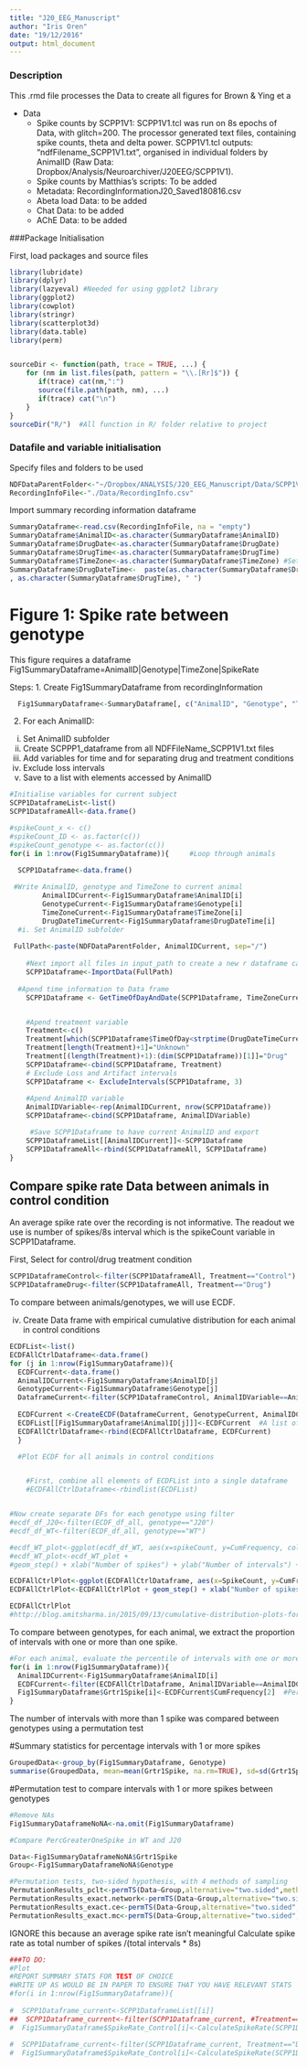 ```yaml
---
title: "J20_EEG_Manuscript"
author: "Iris Oren"
date: "19/12/2016"
output: html_document
---
```



### Description
This .rmd file processes the Data to create all figures for Brown & Ying et a

* Data
  + Spike counts by SCPP1V1: SCPP1V1.tcl was run on 8s epochs of Data, with glitch=200. The processor generated text files, containing spike counts, theta and delta power. SCPP1V1.tcl outputs: "ndfFilename_SCPP1V1.txt", organised in individual folders by AnimalID (Raw Data: Dropbox/Analysis/Neuroarchiver/J20EEG/SCPP1V1).
  + Spike counts by Matthias's scripts: To be added
  + Metadata: RecordingInformationJ20_Saved180816.csv
  + Abeta load Data: to be added
  + Chat Data: to be added
  + AChE Data: to be added



###Package Initialisation 

First, load packages and source files
```r
library(lubridate)
library(dplyr)
library(lazyeval) #Needed for using ggplot2 library
library(ggplot2)
library(cowplot)
library(stringr)
library(scatterplot3d)
library(data.table)
library(perm)


sourceDir <- function(path, trace = TRUE, ...) {
    for (nm in list.files(path, pattern = "\\.[Rr]$")) {
       if(trace) cat(nm,":")           
       source(file.path(path, nm), ...)
       if(trace) cat("\n")
    }
}
sourceDir("R/")  #All function in R/ folder relative to project
```
### Datafile and variable initialisation
Specify files and folders to be used
```r
NDFDataParentFolder<-"~/Dropbox/ANALYSIS/J20_EEG_Manuscript/Data/SCPP1V1_TCL"
RecordingInfoFile<-"./Data/RecordingInfo.csv"
```

Import summary recording information dataframe
```r

SummaryDataframe<-read.csv(RecordingInfoFile, na = "empty")
SummaryDataframe$AnimalID<-as.character(SummaryDataframe$AnimalID)
SummaryDataframe$DrugDate<-as.character(SummaryDataframe$DrugDate)
SummaryDataframe$DrugTime<-as.character(SummaryDataframe$DrugTime)
SummaryDataframe$TimeZone<-as.character(SummaryDataframe$TimeZone) #Set to "Europe/london" except for animals when clocks changed from GMT-> daylight savings and they stayed on GMT which should be set to "UTC" 
SummaryDataframe$DrugDateTime<-  paste(as.character(SummaryDataframe$DrugDate)
, as.character(SummaryDataframe$DrugTime), " ")


```


# Figure 1: Spike rate between genotype

This figure requires a dataframe Fig1SummaryDataframe=AnimalID|Genotype|TimeZone|SpikeRate

Steps:
1. Create Fig1SummaryDataframe from recordingInformation
```r
  Fig1SummaryDataframe<-SummaryDataframe[, c("AnimalID", "Genotype", "TimeZone", "DrugDateTime")]
```
  

2. For each AnimalID:
  i. Set AnimalID subfolder
  ii. Create SCPPP1_dataframe from all NDFFileName_SCPP1V1.txt files 
  iii. Add variables for time and for separating drug and treatment conditions
  iv. Exclude loss intervals
  v. Save to a list with elements accessed by AnimalID

  
  
```r

#Initialise variables for current subject
SCPP1DataframeList<-list()
SCPP1DataframeAll<-data.frame()

#spikeCount_x <- c()
#spikeCount_ID <- as.factor(c())
#spikeCount_genotype <- as.factor(c())
for(i in 1:nrow(Fig1SummaryDataframe)){     #Loop through animals

  SCPP1Dataframe<-data.frame()
  
 #Write AnimalID, genotype and TimeZone to current animal
        AnimalIDCurrent<-Fig1SummaryDataframe$AnimalID[i]
        GenotypeCurrent<-Fig1SummaryDataframe$Genotype[i]
        TimeZoneCurrent<-Fig1SummaryDataframe$TimeZone[i]
        DrugDateTimeCurrent<-Fig1SummaryDataframe$DrugDateTime[i] 
  #i. Set AnimalID subfolder
  
 FullPath<-paste(NDFDataParentFolder, AnimalIDCurrent, sep="/")
  
    #Next import all files in input_path to create a new r dataframe called             `SCPP1Dataframe'
    SCPP1Dataframe<-ImportData(FullPath)
  
  #Apend time information to Data frame  
    SCPP1Dataframe <- GetTimeOfDayAndDate(SCPP1Dataframe, TimeZoneCurrent)


    #Apend treatment variable 
    Treatment<-c()
    Treatment[which(SCPP1Dataframe$TimeOfDay<strptime(DrugDateTimeCurrent, "%d/%m/%y %H:%M:%S"))]="Control"
    Treatment[length(Treatment)+1]="Unknown"
    Treatment[(length(Treatment)+1):(dim(SCPP1Dataframe))[1]]="Drug"
    SCPP1Dataframe<-cbind(SCPP1Dataframe, Treatment)
    # Exclude Loss and Artifact intervals
    SCPP1Dataframe <- ExcludeIntervals(SCPP1Dataframe, 3)
    
    #Apend AnimalID variable
    AnimalIDVariable<-rep(AnimalIDCurrent, nrow(SCPP1Dataframe))
    SCPP1Dataframe<-cbind(SCPP1Dataframe, AnimalIDVariable)

     #Save SCPP1Dataframe to have current AnimalID and export
    SCPP1DataframeList[[AnimalIDCurrent]]<-SCPP1Dataframe
    SCPP1DataframeAll<-rbind(SCPP1DataframeAll, SCPP1Dataframe)
}


```

## Compare spike rate Data between animals in control condition 
An average spike rate over the recording is not informative. The readout we use is number of spikes/8s interval which is the spikeCount variable in SCPP1Dataframe.

First, Select for control/drug treatment condition
```r


SCPP1DataframeControl<-filter(SCPP1DataframeAll, Treatment=="Control")
SCPP1DataframeDrug<-filter(SCPP1DataframeAll, Treatment=="Drug")

```

To compare between animals/genotypes, we will use ECDF.


  iv. Create Data frame with empirical cumulative distribution for each animal in control conditions
```r
ECDFList<-list()
ECDFAllCtrlDataframe<-data.frame()
for (j in 1:nrow(Fig1SummaryDataframe)){
  ECDFCurrent<-data.frame()
  AnimalIDCurrent<-Fig1SummaryDataframe$AnimalID[j]
  GenotypeCurrent<-Fig1SummaryDataframe$Genotype[j]
  DataframeCurrent<-filter(SCPP1DataframeControl, AnimalIDVariable==AnimalIDCurrent)
  
  ECDFCurrent <-CreateECDF(DataframeCurrent, GenotypeCurrent, AnimalIDCurrent)
  ECDFList[[Fig1SummaryDataframe$AnimalID[j]]]<-ECDFCurrent  #A list of all ECDFs for each animal. Accessed by AnimalIDs in Fig1SummaryDataframe$AnimalID
  ECDFAllCtrlDataframe<-rbind(ECDFAllCtrlDataframe, ECDFCurrent)
  }
```


```r
  #Plot ECDF for all animals in control conditions


    #First, combine all elements of ECDFList into a single dataframe
    #ECDFAllCtrlDataframe<-rbindlist(ECDFList)


#Now create separate DFs for each genotype using filter
#ecdf_df_J20<-filter(ECDF_df_all, genotype=="J20")
#ecdf_df_WT<-filter(ECDF_df_all, genotype=="WT")

#ecdf_WT_plot<-ggplot(ecdf_df_WT, aes(x=spikeCount, y=CumFrequency, color=AnimalID))
#ecdf_WT_plot<-ecdf_WT_plot +
#geom_step() + xlab("Number of spikes") + ylab("Number of intervals") +

ECDFAllCtrlPlot<-ggplot(ECDFAllCtrlDataframe, aes(x=SpikeCount, y=CumFrequency, color=AnimalIDVariable))
ECDFAllCtrlPlot<-ECDFAllCtrlPlot + geom_step() + xlab("Number of spikes") + ylab("Number of intervals") + facet_wrap(~Genotype) +ggtitle("Cumulative frequency of Spike count/8s interval in control conditions")

ECDFAllCtrlPlot
#http://blog.amitsharma.in/2015/09/13/cumulative-distribution-plots-for-frequency-Data-in-r/

```

To compare between genotypes, for each animal, we extract the proportion of intervals with one or more than one spike.

``` r
#For each animal, evaluate the percentile of intervals with one or more spikes
for(i in 1:nrow(Fig1SummaryDataframe)){
  AnimalIDCurrent<-Fig1SummaryDataframe$AnimalID[i]
  ECDFCurrent<-filter(ECDFAllCtrlDataframe, AnimalIDVariable==AnimalIDCurrent)
  Fig1SummaryDataframe$Grtr1Spike[i]<-ECDFCurrent$CumFrequency[2]  #Percentage of intervals with 1 or more spikes for this animal
}
```


The number of intervals with more than 1 spike was compared between genotypes using a permutation test

#Summary statistics for percentage intervals with 1 or more spikes
```r
GroupedData<-group_by(Fig1SummaryDataframe, Genotype)
summarise(GroupedData, mean=mean(Grtr1Spike, na.rm=TRUE), sd=sd(Grtr1Spike, na.rm=TRUE))
```
#Permutation test to compare intervals with 1 or more spikes between genotypes

```r

#Remove NAs
Fig1SummaryDataframeNoNA<-na.omit(Fig1SummaryDataframe)

#Compare PercGreaterOneSpike in WT and J20

Data<-Fig1SummaryDataframeNoNA$Grtr1Spike
Group<-Fig1SummaryDataframeNoNA$Genotype

#Permutation tests, two-sided hypothesis, with 4 methods of sampling
PermutationResults_pclt<-permTS(Data~Group,alternative="two.sided",method="pclt")
PermutationResults_exact.network<-permTS(Data~Group,alternative="two.sided",method="exact.network")
PermutationResults_exact.ce<-permTS(Data~Group,alternative="two.sided",method="exact.ce")
PermutationResults_exact.mc<-permTS(Data~Group,alternative="two.sided",method="exact.mc")
```


IGNORE this because an average spike rate isn't meaningful
Calculate spike rate as total number of spikes /(total intervals * 8s) 
```r
###TO DO: 
#Plot
#REPORT SUMMARY STATS FOR TEST OF CHOICE
#WRITE UP AS WOULD BE IN PAPER TO ENSURE THAT YOU HAVE RELEVANT STATS
#for(i in 1:nrow(Fig1SummaryDataframe)){
  
#  SCPP1Dataframe_current<-SCPP1DataframeList[[i]]
##  SCPP1Dataframe_current<-filter(SCPP1Dataframe_current, #Treatment=="Control") #Select for control conditions
#  Fig1SummaryDataframe$SpikeRate_Control[i]<-CalculateSpikeRate(SCPP1Dataframe_current, 8)
  
#  SCPP1Dataframe_current<-filter(SCPP1Dataframe_current, Treatment=="Drug") #Select for Drug conditions
#  Fig1SummaryDataframe$SpikeRate_Control[i]<-CalculateSpikeRate(SCPP1Dataframe_current, 8)
  



```
##################
